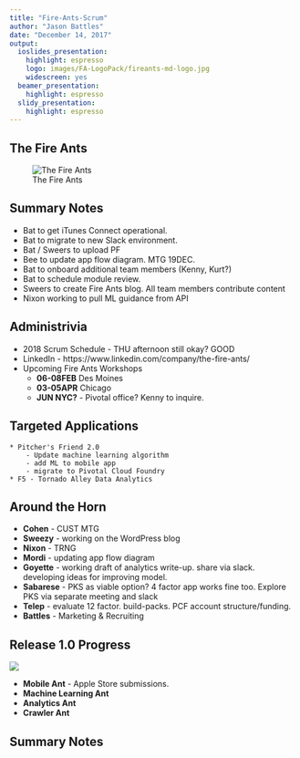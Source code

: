 ```yaml
---
title: "Fire-Ants-Scrum"
author: "Jason Battles"
date: "December 14, 2017"
output:
  ioslides_presentation:
    highlight: espresso
    logo: images/FA-LogoPack/fireants-md-logo.jpg
    widescreen: yes
  beamer_presentation:
    highlight: espresso
  slidy_presentation:
    highlight: espresso
---
```

## The Fire Ants
![The Fire Ants](images/FireAnts-KC-20171110b.jpg)

## Summary Notes
* Bat to get iTunes Connect operational. 
* Bat to migrate to new Slack environment.
* Bat / Sweers to upload PF
* Bee to update app flow diagram.  MTG 19DEC.
* Bat to onboard additional team members (Kenny, Kurt?)
* Bat to schedule module review.
* Sweers to create Fire Ants blog.  All team members contribute content
* Nixon working to pull ML guidance from API

## Administrivia
* 2018 Scrum Schedule - THU afternoon still okay? GOOD
* LinkedIn - https://www.linkedin.com/company/the-fire-ants/
* Upcoming Fire Ants Workshops
    - **06-08FEB** Des Moines
    - **03-05APR** Chicago
    - **JUN NYC?** - Pivotal office? Kenny to inquire.
    
## Targeted Applications
    * Pitcher's Friend 2.0
        - Update machine learning algorithm
        - add ML to mobile app
        - migrate to Pivotal Cloud Foundry
    * F5 - Tornado Alley Data Analytics 
    
## Around the Horn

* **Cohen** - CUST MTG
* **Sweezy** - working on the WordPress blog
* **Nixon** - TRNG
* **Mordi** - updating app flow diagram
* **Goyette** - working draft of analytics write-up. share via slack. developing ideas for improving model.
* **Sabarese** - PKS as viable option? 4 factor app works fine too. Explore PKS via separate meeting and slack
* **Telep** - evaluate 12 factor. build-packs. PCF account structure/funding. 
* **Battles** - Marketing & Recruiting
      
## Release 1.0 Progress
![](images/prog-20171116.png)

* **Mobile Ant** - Apple Store submissions.
* **Machine Learning Ant** 
* **Analytics Ant**   
* **Crawler Ant** 

## Summary Notes
                    
                                
